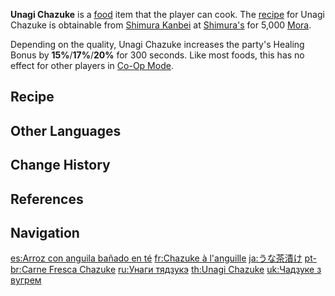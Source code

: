 {{Food Infobox
|id              = 108356
|description     = A light and tasty main dish.
|desc_suspicious = The overly bland tea soup has been all but overpowered by the taste of the unagi, but you can probably still eat this if you slurried it into some sort of porridge.
|desc_basic      = Well-boiled tea is poured over rice with unagi on top and allowed to steep quietly until the rice grains have absorbed the fragrance of the tea. When combined with the lingering sweet aftertaste of the bowl of unagi, you can eat half a bowl before Paimon can say "Whoa!"
|desc_delicious  = The tea and soup weave an elegant, fragrant melody punctuated by the pure white grains, while the unagi, baptized in coal-fire, provides tender, gentle decoration to the mix. The various aromas of eel and tea and the light sweetness of rice mix well on your tongue into something truly sublime. A triple threat not to be trifled with, indeed.
|type            = DEF-Boosting Dishes
|effectType      = DEF Up
|effect          = Increases all party members' [[Healing Bonus]] by (var1) for 300s.
|eff_att1        = Healing Improvement
|eff_suspicious1 = 15%
|eff_basic1      = 17%
|eff_delicious1  = 20%
|quality         = 3
|region          = Inazuma
|variant         = Shimi Chazuke
|recipe          = Sold by [[Shimura Kanbei]]
}}
'''Unagi Chazuke''' is a [[food]] item that the player can cook. The [[recipe]] for Unagi Chazuke is obtainable from [[Shimura Kanbei]] at [[Shimura's]] for 5,000 [[Mora]].

Depending on the quality, Unagi Chazuke increases the party's Healing Bonus by '''15%'''/'''17%'''/'''20%''' for 300 seconds. Like most foods, this has no effect for other players in [[Co-Op Mode]].

{{Special Dish|Wanderer|Shimi Chazuke}}

==Recipe==
{{Recipe
|type = Cooking
|Eel Meat = 4
|Rice = 3
|Seagrass = 3
|Salt = 1
|sort = Eel Meat;Rice;Seagrass;Salt
}}

==Other Languages==
{{Other Languages
|en      = Unagi Chazuke
|zhs     = 鳗肉茶泡饭
|zhs_rm  = Mánròu Chá Pào Fàn
|zht     = 鰻肉茶泡飯
|zht_rm  = Mánròu Chá Pào Fàn
|zh_tl   = Eel Meat Tea-Soaked Rice
|ja      = うな茶漬け
|ja_rm   = Una Chadzuke<ref>{{Ref/Quest|What the Blue Flowers Left Behind (Quest)|note=Japanese Voice-Over}}</ref>
|ja_tl   = Unagi {{w|Chazuke}}
|ko      = 뱀{{tt|장어|長魚}} 살코기 오차즈케
|ko_rm   = Baemjang'eo Salkogi Ochajeuke
|ko_tl   = Eel Meat Ochazuke
|es      = Arroz con anguila bañado en té
|es_tl   = Rice With Eel Bathed in Tea
|fr      = Chazuke à l'anguille
|fr_tl   = Eel Chazuke
|ru      = Унаги тядзукэ
|ru_tl   = Unagi Chazuke
|th      = Unagi Chazuke
|vi      = Cơm {{tt|Trà|茶}} Xanh Thịt Lươn
|vi_tl   = Green Tea Rice with Eel Meat
|de      = Unagi-Chazuke
|id      = Unagi Chazuke
|pt      = Carne Fresca Chazuke
|pt_tl   = Fresh Meat Chazuke
|tr      = Müren Balıklı Pilav
|tr_tl   = 
|it      = Chazuke di unagi
|it_tl   = 
}}

==Change History==
{{Change History|2.3}}

==References==
{{Reflist}}

==Navigation==
{{Food Navbox}}

[[es:Arroz con anguila bañado en té]]
[[fr:Chazuke à l'anguille]]
[[ja:うな茶漬け]]
[[pt-br:Carne Fresca Chazuke]]
[[ru:Унаги тядзукэ]]
[[th:Unagi Chazuke]]
[[uk:Чадзуке з вугрем]]